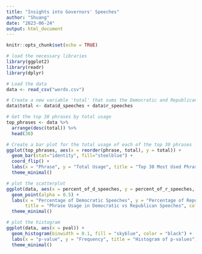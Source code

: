 ---
title: "Insights into Governors' Speeches"
author: "Shuang"
date: "2023-06-24"
output: html_document
---

```{r setup, include=FALSE}
knitr::opts_chunk$set(echo = TRUE)
```

```{r, include=FALSE}
# load the necessary libraries
library(ggplot2)
library(readr)
library(dplyr)

# Load the data
data <- read_csv("words.csv")
```


```{r bar}
# Create a new variable 'total' that sums the Democratic and Republican speeches
data$total <- data$d_speeches + data$r_speeches

# Get the top 30 phrases by total usage
top_phrases <- data %>% 
  arrange(desc(total)) %>% 
  head(30)

# Create a bar plot for the total usage of each of the top 30 phrases
ggplot(top_phrases, aes(x = reorder(phrase, total), y = total)) +
  geom_bar(stat="identity", fill="steelblue") +
  coord_flip() +
  labs(x = "Phrase", y = "Total Usage", title = "Top 30 Most Used Phrases") +
  theme_minimal()
```


```{r scatter}
# plot the scatterplot
ggplot(data, aes(x = percent_of_d_speeches, y = percent_of_r_speeches, color = category)) +
  geom_point(alpha = 0.5) +
  labs(x = "Percentage of Democratic Speeches", y = "Percentage of Republican Speeches", 
       title = "Phrase Usage in Democratic vs Republican Speeches", color = "Category") +
  theme_minimal()
```


```{r histogram}
# plot the histogram
ggplot(data, aes(x = pval)) +
  geom_histogram(binwidth = 0.1, fill = "skyblue", color = "black") +
  labs(x = "p-value", y = "Frequency", title = "Histogram of p-values") +
  theme_minimal()
```
